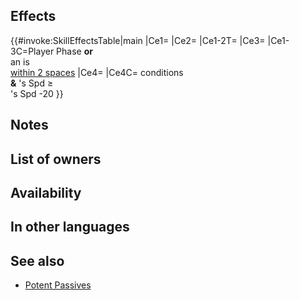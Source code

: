 {{Passive
|name=Potent Assault
|type=B
|exclusive=0
|canUseWeapon={{WeaponList|Melee}}
|canUseMove={{MoveList|Cavalry,Flying}}
|properties=random_owner
|1name=Potent Assault
|1tagid=SID_強襲・神速
|1effect=If unit initiates combat or is within 2 spaces of an ally, inflicts Spd/Def-4 on foe, deals damage = 20% of the greater of unit's Spd or Def (excluding area-of-effect Specials), and reduces the percentage of foe's non-Special "reduce damage by X%" skills by 50% during combat (excluding area-of-effect Specials), and also, if decreasing the Spd difference necessary to make a follow-up attack by 25 would allow unit to trigger a follow-up attack (excluding guaranteed or prevented follow-ups), triggers【Potent Follow X%】during combat (if unit cannot perform follow-up and attack twice, X = 80; otherwise, X = 40).<br><br>【Potent Follow X%】<br>Triggers an additional follow-up attack immediately after unit's standard follow-up attack and deals damage = X% of unit's normal attack damage (if unit cannot make a follow-up attack, this effect triggers when the standard follow-up attack would occur; this effect is treated like a follow-up attack, so effects like "reduce damage by X%" still apply, but this effect is not affected by effects that prevent follow-ups or "attacks twice" effects; only highest value applied; does not stack).
|1cost=300
|1required=Flow Refresh 3
}}
==Effects==
{{#invoke:SkillEffectsTable|main
|Ce1={{Eft|Temporary debuffs|Spd/Def|4}}
|Ce2={{Eft|Reduce Damage Reduction|50%}}
|Ce1-2T={{Tgt|Foe}}
|Ce3={{Eft|Damage Boost|20% of the greater<br>of {{Tgt|Unit}}'s Spd/Def}}
|Ce1-3C=Player Phase '''or'''<br>an {{Tgt|Ally}} is<br>[[within 2 spaces]]
|Ce4={{Eft|Potent Follow X%|2=80% if {{Tgt|Unit}} can't<br>[[follow-up]] '''&''' [[attack twice]];<br>else, X = 40%}}
|Ce4C={{Eft|Temporary debuffs|Spd/Def|4}} conditions<br>'''&''' {{Tgt|Unit}}'s Spd ≥<br>{{Tgt|Foe}}'s Spd -20
}}
==Notes==
{{IfUnitInitiates}}
{{Temporary debuffs}}
{{DamageBoost}}
{{Reduce Damage Reduction}}
{{Potent Follow|X%}}
==List of owners==
{{Skill Hero List}}
==Availability==
{{PassiveFocusList}}
{{PassiveDistributionList}}
{{PassiveCombatManualList}}
==In other languages==
{{OtherLanguages
|japanese=
|german=
|spanishEU=
|spanishLA=
|french=
|italian=
|chineseTW=
|portuguese=
}}
==See also==
{{See also skills|cond=(Description LIKE '%【Potent Follow%】%' OR Description LIKE '%deals damage%the greater of unit_s ___ or ___%reduces the percentage%') AND Exclusive='1'}}
* [[Skill families/B Passives#Potent|Potent Passives]]
{{Passives Navbox|B}}